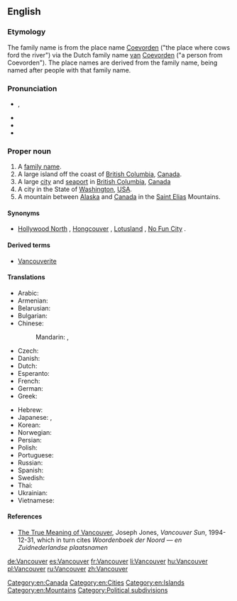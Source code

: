 ==English==
{{wikipedia}}

===Etymology===
The family name is from the {{etyl|nl}} place name [[Coevorden]] ("the place where cows ford the river") via the Dutch family name [[van]] [[Coevorden]] ("a person from Coevorden").  The place names are derived from the family name, being named after people with that family name.

===Pronunciation===
* {{IPA|/væŋˈkuː.vɚ/|/vænˈkuː.vɚ/}}, {{X-SAMPA|/v{N"ku:.v@`/|/v{n"ku:.v@`/}}
* {{audio|En-ca-Vancouver.ogg|Vancouver (Canadian)}}
* {{audio|en-us-Vancouver.ogg|Vancouver (US)}}
* {{rhymes|uːvə(r)}}

===Proper noun===
{{en-proper noun}}

# A [[family name]].
# A large island off the coast of [[British Columbia]], [[Canada]].
# A large [[city]] and [[seaport]] in [[British Columbia]], [[Canada]]
# A city in the State of [[Washington]], [[USA]].
# A mountain between [[Alaska]] and [[Canada]] in the [[Saint Elias]] Mountains.

====Synonyms====
* {{sense|Canadian city}} [[Hollywood North]] {{qualifier|informal}}, [[Hongcouver]] {{qualifier|informal|somewhat derogatory}}, [[Lotusland]] {{qualifier|informal}}, [[No Fun City]] {{qualifier|informal|usually pejorative}}.

====Derived terms====
* [[Vancouverite]]

====Translations====
{{trans-top|city}}
* Arabic: {{t|ar|فانكوفر|m|tr=fankuufar}}
* Armenian: {{t-|hy|Վանկուվեր|tr=Vankuver}}
* Belarusian: {{t-|be|Ванкувер|m|tr=Vankúver|xs=Belarusian}}
* Bulgarian: {{t|bg|Ванкувър|m|tr=Vankúvǎr}}
* Chinese:
*: Mandarin: {{t-|cmn|溫哥華|sc=Hani}}, {{t-|cmn|温哥华|tr=Wēngēhuá|sc=Hani}}
* Czech: {{t-|cs|Vancouver|m}}
* Danish: {{t-|da|Vancouver}}
* Dutch: {{t-|nl|Vancouver}}
* Esperanto: {{t|eo|Vankuvero|xs=Esperanto}}
* French: {{t+|fr|Vancouver}}
* German: {{t+|de|Vancouver}}
* Greek: {{t-|el|Βανκούβερ|tr=Vankoúver}}
{{trans-mid}}
* Hebrew: {{t|he|ונקובר}}
* Japanese: {{t|ja|ヴァンクーヴァー|tr=Vankūvā}}, {{t|ja|バンクーバー|tr=Bankūbā}}
* Korean: {{t|ko|밴쿠버|tr=baenkubeo|sc=Hang}}
* Norwegian: {{t-|no|Vancouver}}
* Persian: {{t|fa|ونکوور|tr=Vankuver|xs=Persian}}
* Polish: {{t-|pl|Vancouver}}
* Portuguese: {{t-|pt|Vancouver}}
* Russian: {{t-|ru|Ванкувер|m|tr=Vankúver}}
* Spanish: {{t+|es|Vancouver}}
* Swedish: {{t-|sv|Vancouver}}
* Thai: {{t|th|แวนคูเวอร์|tr=waenkoower}}
* Ukrainian: {{t-|uk|Ванкувер|m|tr=Vankúver|xs=Ukrainian}}
* Vietnamese: {{t-|vi|Vancouver|xs=Vietnamese}}
{{trans-bottom}}

====References====
* [http://www.library.ubc.ca./jones/vanety.html The True Meaning of Vancouver], Joseph Jones, ''Vancouver Sun'', 1994-12-31, which in turn cites ''Woordenboek der Noord &mdash; en Zuidnederlandse plaatsnamen''

[[Category:en:Canada]]
[[Category:en:Cities]]
[[Category:en:Islands]]
[[Category:en:Mountains]]
[[Category:Political subdivisions]]

[[de:Vancouver]]
[[es:Vancouver]]
[[fr:Vancouver]]
[[li:Vancouver]]
[[hu:Vancouver]]
[[pl:Vancouver]]
[[ru:Vancouver]]
[[zh:Vancouver]]